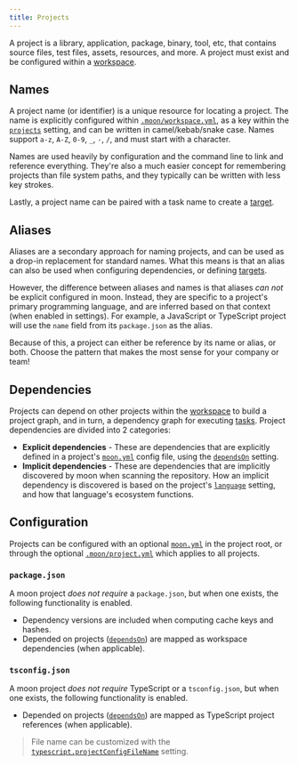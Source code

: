 ```yaml
---
title: Projects
---
```


A project is a library, application, package, binary, tool, etc, that contains source files, test
files, assets, resources, and more. A project must exist and be configured within a
[workspace](./workspace).

## Names

A project name (or identifier) is a unique resource for locating a project. The name is explicitly
configured within [`.moon/workspace.yml`](../config/workspace), as a key within the
[`projects`](../config/workspace#projects) setting, and can be written in camel/kebab/snake case.
Names support `a-z`, `A-Z`, `0-9`, `_`, `-`, `/`, and must start with a character.

Names are used heavily by configuration and the command line to link and reference everything.
They're also a much easier concept for remembering projects than file system paths, and they
typically can be written with less key strokes.

Lastly, a project name can be paired with a task name to create a [target](./target).

## Aliases

Aliases are a secondary approach for naming projects, and can be used as a drop-in replacement for
standard names. What this means is that an alias can also be used when configuring dependencies, or
defining [targets](./target).

However, the difference between aliases and names is that aliases _can not_ be explicit configured
in moon. Instead, they are specific to a project's primary programming language, and are inferred
based on that context (when enabled in settings). For example, a JavaScript or TypeScript project
will use the `name` field from its `package.json` as the alias.

Because of this, a project can either be reference by its name or alias, or both. Choose the pattern
that makes the most sense for your company or team!

## Dependencies

Projects can depend on other projects within the [workspace](./workspace) to build a project graph,
and in turn, a dependency graph for executing [tasks](./task). Project dependencies are divided into
2 categories:

- **Explicit dependencies** - These are dependencies that are explicitly defined in a project's
  [`moon.yml`](../config/project) config file, using the [`dependsOn`](../config/project#dependson)
  setting.
- **Implicit dependencies** - These are dependencies that are implicitly discovered by moon when
  scanning the repository. How an implicit dependency is discovered is based on the project's
  [`language`](../config/project#language) setting, and how that language's ecosystem functions.

## Configuration

Projects can be configured with an optional [`moon.yml`](../config/project) in the project root, or
through the optional [`.moon/project.yml`](../config/global-project) which applies to all projects.

### `package.json`

A moon project _does not require_ a `package.json`, but when one exists, the following functionality
is enabled.

- Dependency versions are included when computing cache keys and hashes.
- Depended on projects ([`dependsOn`](../config/project#dependson)) are mapped as workspace
  dependencies (when applicable).

### `tsconfig.json`

A moon project _does not require_ TypeScript or a `tsconfig.json`, but when one exists, the
following functionality is enabled.

- Depended on projects ([`dependsOn`](../config/project#dependson)) are mapped as TypeScript project
  references (when applicable).

> File name can be customized with the
> [`typescript.projectConfigFileName`](../config/workspace#projectconfigfilename) setting.
